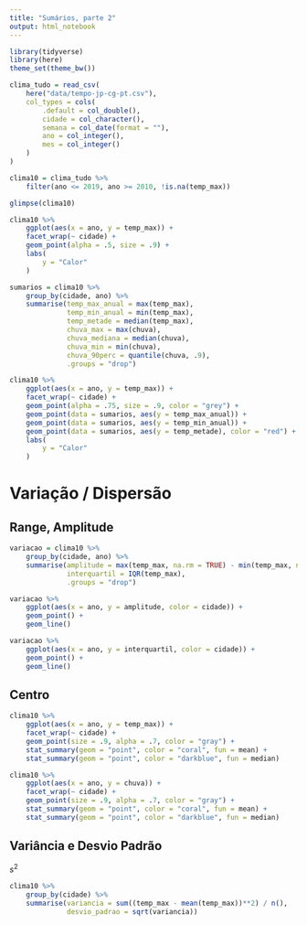 ```yaml
---
title: "Sumários, parte 2"
output: html_notebook
---
```


```r
library(tidyverse)
library(here)
theme_set(theme_bw())
```

```r
clima_tudo = read_csv(
    here("data/tempo-jp-cg-pt.csv"),
    col_types = cols(
        .default = col_double(),
        cidade = col_character(),
        semana = col_date(format = ""),
        ano = col_integer(),
        mes = col_integer()
    )
)

clima10 = clima_tudo %>% 
    filter(ano <= 2019, ano >= 2010, !is.na(temp_max))

glimpse(clima10)
```

```r
clima10 %>% 
    ggplot(aes(x = ano, y = temp_max)) +
    facet_wrap(~ cidade) +
    geom_point(alpha = .5, size = .9) + 
    labs(
        y = "Calor"
    )
```

```r
sumarios = clima10 %>% 
    group_by(cidade, ano) %>% 
    summarise(temp_max_anual = max(temp_max), 
              temp_min_anual = min(temp_max),
              temp_metade = median(temp_max),
              chuva_max = max(chuva), 
              chuva_mediana = median(chuva), 
              chuva_min = min(chuva),
              chuva_90perc = quantile(chuva, .9),
              .groups = "drop")
```


```r
clima10 %>% 
    ggplot(aes(x = ano, y = temp_max)) +
    facet_wrap(~ cidade) +
    geom_point(alpha = .75, size = .9, color = "grey") + 
    geom_point(data = sumarios, aes(y = temp_max_anual)) + 
    geom_point(data = sumarios, aes(y = temp_min_anual)) + 
    geom_point(data = sumarios, aes(y = temp_metade), color = "red") + 
    labs(
        y = "Calor"
    )
```

# Variação / Dispersão

## Range, Amplitude

```r
variacao = clima10 %>% 
    group_by(cidade, ano) %>% 
    summarise(amplitude = max(temp_max, na.rm = TRUE) - min(temp_max, na.rm = TRUE), 
              interquartil = IQR(temp_max),
              .groups = "drop")
```

```r
variacao %>% 
    ggplot(aes(x = ano, y = amplitude, color = cidade)) + 
    geom_point() + 
    geom_line()
```

```r
variacao %>% 
    ggplot(aes(x = ano, y = interquartil, color = cidade)) + 
    geom_point() + 
    geom_line()
```

## Centro 

```r
clima10 %>% 
    ggplot(aes(x = ano, y = temp_max)) + 
    facet_wrap(~ cidade) + 
    geom_point(size = .9, alpha = .7, color = "gray") + 
    stat_summary(geom = "point", color = "coral", fun = mean) +
    stat_summary(geom = "point", color = "darkblue", fun = median) 
```

```r
clima10 %>% 
    ggplot(aes(x = ano, y = chuva)) + 
    facet_wrap(~ cidade) + 
    geom_point(size = .9, alpha = .7, color = "gray") + 
    stat_summary(geom = "point", color = "coral", fun = mean) +
    stat_summary(geom = "point", color = "darkblue", fun = median) 
```

## Variância e Desvio Padrão

$s^2$

```r
clima10 %>% 
    group_by(cidade) %>% 
    summarise(variancia = sum((temp_max - mean(temp_max))**2) / n(), 
              desvio_padrao = sqrt(variancia))
```

